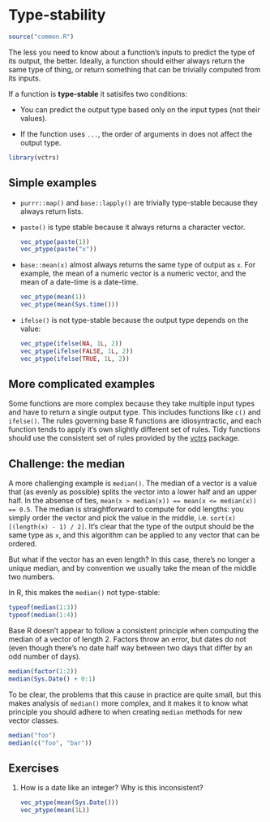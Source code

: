 # Type-stability

```r
source("common.R")
```

The less you need to know about a function's inputs to predict the type of its output, the better. Ideally, a function should either always return the same type of thing, or return something that can be trivially computed from its inputs.

If a function is __type-stable__ it satisifes two conditions:

* You can predict the output type based only on the input types 
  (not their values).
  
* If the function uses `...`, the order of arguments in does not affect the 
  output type.

```r
library(vctrs)
```

## Simple examples

*   `purrr::map()` and `base::lapply()` are trivially type-stable because they
    always return lists.

*   `paste()` is type stable because it always returns a character vector.

    ```r
    vec_ptype(paste(1))
    vec_ptype(paste("x"))
    ```

*   `base::mean(x)` almost always returns the same type of output as `x`. 
    For example, the mean of a numeric vector is a numeric vector, and the mean
    of a date-time is a date-time.
    
    ```r
    vec_ptype(mean(1))
    vec_ptype(mean(Sys.time()))
    ```

*   `ifelse()` is not type-stable because the output type depends on the value:

    ```r
    vec_ptype(ifelse(NA, 1L, 2))
    vec_ptype(ifelse(FALSE, 1L, 2))
    vec_ptype(ifelse(TRUE, 1L, 2))
    ```

## More complicated examples

Some functions are more complex because they take multiple input types and have to return a single output type. This includes functions like `c()` and `ifelse()`. The rules governing base R functions are idiosyntractic, and each function tends to apply it's own slightly different set of rules. Tidy functions should use the consistent set of rules provided by the [vctrs](https://vctrs.r-lib.org) package.

## Challenge: the median

A more challenging example is `median()`. The median of a vector is a value that (as evenly as possible) splits the vector into a lower half and an upper half. In the absense of ties, `mean(x > median(x)) == mean(x <= median(x)) == 0.5`. The median is straightforward to compute for odd lengths: you simply order the vector and pick the value in the middle, i.e. `sort(x)[(length(x) - 1) / 2]`. It's clear that the type of the output should be the same type as `x`, and this algorithm can be applied to any vector that can be ordered.

But what if the vector has an even length? In this case, there's no longer a unique median, and by convention we usually take the mean of the middle two numbers. 

In R, this makes the `median()` not type-stable:

```r
typeof(median(1:3))
typeof(median(1:4))
```

Base R doesn't appear to follow a consistent principle when computing the median of a vector of length 2. Factors throw an error, but dates do not (even though there's no date half way between two days that differ by an odd number of days).

```r
median(factor(1:2))
median(Sys.Date() + 0:1)
```

To be clear, the problems that this cause in practice are quite small, but this makes analysis of `median()` more complex, and it makes it to know what principle you should adhere to when creating `median` methods for new vector classes.

```r
median("foo")
median(c("foo", "bar"))
```

## Exercises

1.  How is a date like an integer? Why is this inconsistent? 

    ```r
    vec_ptype(mean(Sys.Date()))
    vec_ptype(mean(1L))
    ```


